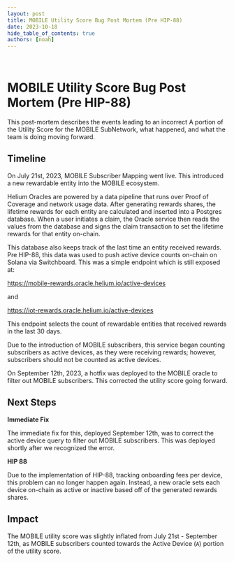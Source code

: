 ```yaml
---
layout: post
title: MOBILE Utility Score Bug Post Mortem (Pre HIP-88)
date: 2023-10-18
hide_table_of_contents: true
authors: [noah]
---
```


&nbsp;

# MOBILE Utility Score Bug Post Mortem (Pre HIP-88)

This post-mortem describes the events leading to an incorrect A portion of the Utility Score for the MOBILE SubNetwork, what happened, and
what the team is doing moving forward.

<!--truncate-->

## Timeline

On July 21st, 2023, MOBILE Subscriber Mapping went live. This introduced a new rewardable entity into
the MOBILE ecosystem.

Helium Oracles are powered by a data pipeline that runs over Proof of Coverage and network usage data.
After generating rewards shares, the lifetime rewards for each entity are calculated and inserted into a Postgres database.
When a user initiates a claim, the Oracle service then reads the values from the database and signs the claim transaction to set
the lifetime rewards for that entity on-chain.

This database also keeps track of the last time an entity received rewards. Pre HIP-88, this data was used
to push active device counts on-chain on Solana via Switchboard. This was a simple endpoint which is still exposed at:

https://mobile-rewards.oracle.helium.io/active-devices

and

https://iot-rewards.oracle.helium.io/active-devices

This endpoint selects the count of rewardable entities that received rewards in the last 30 days.

Due to the introduction of MOBILE subscribers, this service began counting subscribers as active devices,
as they were receiving rewards; however, subscribers should not be counted as active devices.

On September 12th, 2023, a hotfix was deployed to the MOBILE oracle to filter out MOBILE subscribers. This corrected the utility score going forward.


## Next Steps

**Immediate Fix**

The immediate fix for this, deployed September 12th, was to correct the active device query to filter out MOBILE subscribers. This was deployed shortly after we recognized the error.

**HIP 88**

Due to the implementation of HIP-88, tracking onboarding fees per device, this problem can no longer happen again.
Instead, a new oracle sets each device on-chain as active or inactive based off of the generated rewards shares.

## Impact

The MOBILE utility score was slightly inflated from July 21st - September 12th, as MOBILE subscribers counted towards the Active Device (`A`) portion of the utility score.